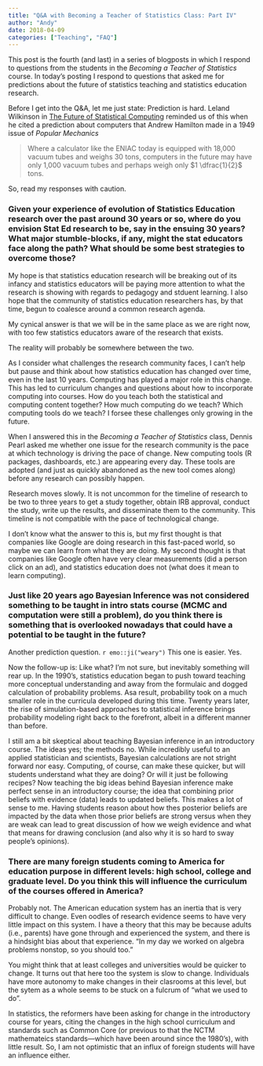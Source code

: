 ```yaml
---
title: "Q&A with Becoming a Teacher of Statistics Class: Part IV"
author: "Andy"
date: 2018-04-09
categories: ["Teaching", "FAQ"]
---
```


This post is the fourth (and last) in a series of blogposts in which I respond to questions from the students in the *Becoming a Teacher of Statistics* course. In today's posting I respond to questions that asked me for predictions about the future of statistics teaching and statistics education research.

Before I get into the Q&amp;A, let me just state: Prediction is hard. Leland Wilkinson in [The Future of Statistical Computing](https://www.tandfonline.com/doi/abs/10.1198/004017008000000460) reminded us of this when he cited a prediction about computers that Andrew Hamilton made in a 1949 issue of *Popular Mechanics*

> Where a calculator like the ENIAC today is equipped with 18,000 vacuum tubes and weighs 30 tons, computers in the future may have only 1,000 vacuum tubes and perhaps weigh only $1 \dfrac{1}{2}$ tons.

So, read my responses with caution. 

### Given your experience of evolution of Statistics Education research over the past around 30 years or so, where do you envision Stat Ed research to be, say in the ensuing 30 years? What major stumble-blocks, if any, might the stat educators face along the path? What should be some best strategies to overcome those?

My hope is that statistics education research will be breaking out of its infancy and statistics educators will be paying more attention to what the research is showing with regards to pedagogy and stduent learning. I also hope that the community of statistics education researchers has, by that time, begun to coalesce around a common research agenda. 

My cynical answer is that we will be in the same place as we are right now, with too few statistics educators aware of the research that exists. 

The reality will probably be somewhere between the two. 

As I consider what challenges the research community faces, I can't help but pause and think about how statistics education has changed over time, even in the last 10 years. Computing has played a major role in this change. This has led to curriculum changes and questions about how to incorporate computing into courses. How do you teach both the statistical and computing content together? How much computing do we teach? Which computing tools do we teach? I forsee these challenges only growing in the future.

When I answered this in the *Becoming a Teacher of Statistics* class, Dennis Pearl asked me whether one issue for the research community is the pace at which technology is driving the pace of change. New computing tools (R packages, dashboards, etc.) are appearing every day. These tools are adopted (and just as quickly abandoned as the new tool comes along) before any research can possibly happen.

Research moves slowly. It is not uncommon for the timeline of research to be two to three years to get a study together, obtain IRB approval, conduct the study, write up the results, and disseminate them to the community. This timeline is not compatible with the pace of technological change.

I don't know what the answer to this is, but my first thought is that companies like Google are doing research in this fast-paced world, so maybe we can learn from what they are doing. My second thought is that companies like Google often have very clear measurements (did a person click on an ad), and statistics education does not (what does it mean to learn computing). 


### Just like 20 years ago Bayesian Inference was not considered something to be taught in intro stats course (MCMC and computation were still a problem), do you think there is something that is overlooked nowadays that could have a potential to be taught in the future?

Another prediction question. `r emo::ji("weary")` This one is easier. Yes.

Now the follow-up is: Like what? I'm not sure, but inevitably something will rear up. In the 1990's, statistics education began to push toward teaching more conceptual understanding and away from the formulaic and dogged calculation of probability problems. Asa result, probability took on a much smaller role in the curricula developed during this time. Twenty years later, the rise of simulation-based approaches to statistical inference brings probability modeling right back to the forefront, albeit in a different manner than before. 

I still am a bit skeptical about teaching Bayesian inference in an introductory course. The ideas yes; the methods no. While incredibly useful to an applied statistician and scientists, Bayesian calculations are not stright forward nor easy. Computing, of course, can make these quicker, but will students understand what they are doing? Or will it just be following recipes? Now teaching the big ideas behind Bayesian inference make perfect sense in an introductory course; the idea that combining prior beliefs with evidence (data) leads to updated beliefs. This makes a lot of sense to me. Having students reason about how thes posterior beliefs are impacted by the data when those prior beliefs are strong versus when they are weak can lead to great discussion of how we weigh evidence and what that means for drawing conclusion (and also why it is so hard to sway people's opinions). 


### There are many foreign students coming to America for education purpose in different levels: high school, college and graduate level. Do you think this will influence the curriculum of the courses offered in America?

Probably not. The American education system has an inertia that is very difficult to change. Even oodles of research evidence seems to have very little impact on this system. I have a theory that this may be because adults (i.e., parents) have gone through and experienced the system, and there is a hindsight bias about that experience. "In my day we worked on algebra problems nonstop, so you should too."

You might think that at least colleges and universities would be quicker to change. It turns out that here too the system is slow to change. Individuals have more autonomy to make changes in their clasrooms at this level, but the sytem as a whole seems to be stuck on a fulcrum of "what we used to do". 

In statistics, the reformers have been asking for change in the introductory course for years, citing the changes in the high school curriculum and standards such as Common Core (or previous to that the NCTM mathemateics standards---which have been around since the 1980's), with little result. So, I am not optimistic that an influx of foreign students will have an influence either.


